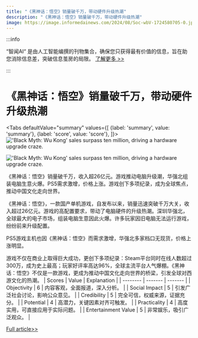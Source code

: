 ```yaml
---
title: "《黑神话：悟空》销量破千万，带动硬件升级热潮"
description: "《黑神话：悟空》销量破千万，带动硬件升级热潮"
image: https://image.informedainews.com/2024/08/Soc-wbV-1724580705-0.jpg
---
```



:::info

“智闻AI“ 是由人工智能编撰的刊物集合，确保您只获得最有价值的信息，旨在助您消除信息差，突破信息茧房的局限。  [了解更多 >>](/)

:::

# 《黑神话：悟空》销量破千万，带动硬件升级热潮


<Tabs
	defaultValue="summary"
	values={[
	{label: 'summary', value: 'summary'},
	{label: 'score', value: 'score'},
]}>
<TabItem value="summary">
<img
  src="https://image.informedainews.com/2024/08/Soc-wbV-1724580705-0.jpg"
  alt="'Black Myth: Wu Kong' sales surpass ten million, driving a hardware upgrade craze."
/>

<img
  src="https://image.informedainews.com/2024/08/Soc-n32-1724580705-1.jpg"
  alt="'Black Myth: Wu Kong' sales surpass ten million, driving a hardware upgrade craze."
/>



《黑神话：悟空》销量破千万，收入超26亿元。游戏推动电脑升级潮，华强北组装电脑生意火爆。PS5需求激增，价格上涨。游戏创下多项纪录，成为全球焦点，推动中国文化走向世界。

《黑神话：悟空》，一款国产单机游戏，自发布以来，销量迅速突破千万大关，收入超过26亿元。游戏的高配置要求，带动了电脑硬件的升级热潮。深圳华强北，全球最大的电子市场，组装电脑生意因此火爆。许多玩家因旧电脑无法运行游戏，纷纷前来升级配置。

PS5游戏主机也因《黑神话：悟空》而需求激增，华强北多家档口无现货，价格上涨明显。

游戏不仅在商业上取得巨大成功，更创下多项纪录：Steam平台同时在线人数超过300万，成为史上最高；玩家好评率高达96%，全球主流平台人气爆棚。《黑神话：悟空》不仅是一款游戏，更成为推动中国文化走向世界的桥梁，引发全球对西游文化的热潮。
</TabItem>
<TabItem value="score">
	| Scores     | Value   | Explanation |
	| -------- | ------- | ------- |
	| Objectivity  | 6    | 内容客观，全面报道，深入分析。    |
	| Social Impact | 5     | 引发广泛社会讨论，影响公众意见。    |
	| Credibility    | 5    | 完全可信，权威来源，证据充分。    |
	| Potential    | 4    | 高潜力，关键因素对齐可触发。    |
	| Practicality    | 4    | 高度实用，可直接应用于实际问题。    |
	| Entertainment Value    | 5    | 非常娱乐，吸引广泛观众。    |
</TabItem>
</Tabs>

[Full article>>](https://www.cnbeta.com.tw/articles/game/1443329.htm)
